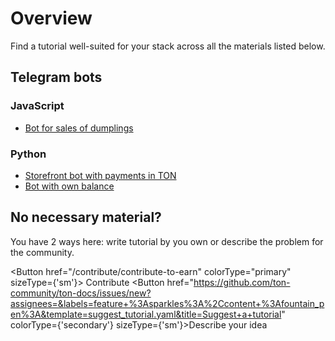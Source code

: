 
# Overview

Find a tutorial well-suited for your stack across all the materials listed below.

## Telegram bots

### JavaScript

* [Bot for sales of dumplings](/develop/dapps/tutorials/accept-payments-in-a-telegram-bot-js)

### Python

* [Storefront bot with payments in TON](/develop/dapps/tutorials/accept-payments-in-a-telegram-bot)
* [Bot with own balance](/develop/dapps/tutorials/accept-payments-in-a-telegram-bot-2)

## No necessary material?

You have 2 ways here: write tutorial by you own or describe the problem for the community.

<Button href="/contribute/contribute-to-earn"
        colorType="primary" sizeType={'sm'}>
  Contribute
</Button>
<Button href="https://github.com/ton-community/ton-docs/issues/new?assignees=&labels=feature+%3Asparkles%3A%2Ccontent+%3Afountain_pen%3A&template=suggest_tutorial.yaml&title=Suggest+a+tutorial" colorType={'secondary'} sizeType={'sm'}>Describe your idea</Button>
